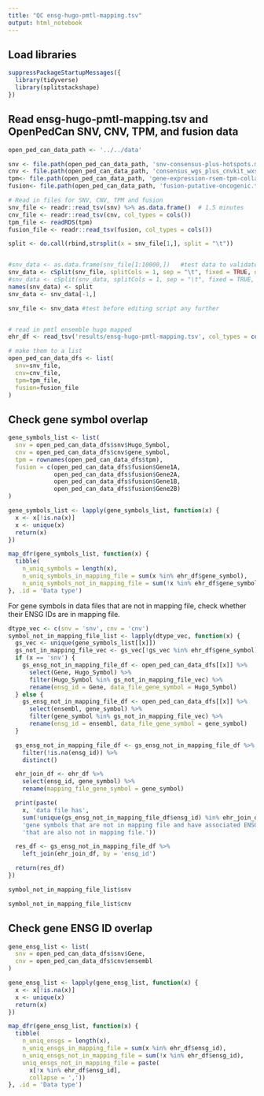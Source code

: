 ```yaml
---
title: "QC ensg-hugo-pmtl-mapping.tsv"
output: html_notebook
---
```


## Load libraries

```r
suppressPackageStartupMessages({
  library(tidyverse)
  library(splitstackshape)
})
```

## Read ensg-hugo-pmtl-mapping.tsv and OpenPedCan SNV, CNV, TPM, and fusion data

```r
open_ped_can_data_path <- '../../data'

snv <- file.path(open_ped_can_data_path, 'snv-consensus-plus-hotspots.maf.tsv.gz')
cnv <- file.path(open_ped_can_data_path, 'consensus_wgs_plus_cnvkit_wxs.tsv.gz')
tpm<- file.path(open_ped_can_data_path, 'gene-expression-rsem-tpm-collapsed.rds')
fusion<- file.path(open_ped_can_data_path, 'fusion-putative-oncogenic.tsv')

# Read in files for SNV, CNV, TPM and fusion
snv_file <- readr::read_tsv(snv) %>% as.data.frame()  # 1.5 minutes
cnv_file <- readr::read_tsv(cnv, col_types = cols())
tpm_file <- readRDS(tpm)
fusion_file <- readr::read_tsv(fusion, col_types = cols())

split <- do.call(rbind,strsplit(x = snv_file[1,], split = "\t"))


#snv_data <- as.data.frame(snv_file[1:10000,])   #test data to validate cSplit works on subset
snv_data <- cSplit(snv_file, splitCols = 1, sep = "\t", fixed = TRUE, drop = TRUE)
#snv_data <- cSplit(snv_data, splitCols = 1, sep = "\t", fixed = TRUE, drop = TRUE)
names(snv_data) <- split
snv_data <- snv_data[-1,]

snv_file <- snv_data #test before editing script any further


# read in pmtl ensemble hugo mapped 
ehr_df <- read_tsv('results/ensg-hugo-pmtl-mapping.tsv', col_types = cols())

# make them to a list
open_ped_can_data_dfs <- list(
  snv=snv_file,
  cnv=cnv_file,
  tpm=tpm_file,
  fusion=fusion_file
)

```

## Check gene symbol overlap

```r
gene_symbols_list <- list(
  snv = open_ped_can_data_dfs$snv$Hugo_Symbol,
  cnv = open_ped_can_data_dfs$cnv$gene_symbol,
  tpm = rownames(open_ped_can_data_dfs$tpm),
  fusion = c(open_ped_can_data_dfs$fusion$Gene1A,
             open_ped_can_data_dfs$fusion$Gene2A,
             open_ped_can_data_dfs$fusion$Gene1B,
             open_ped_can_data_dfs$fusion$Gene2B)
)

gene_symbols_list <- lapply(gene_symbols_list, function(x) {
  x <- x[!is.na(x)]
  x <- unique(x)
  return(x)
})

map_dfr(gene_symbols_list, function(x) {
  tibble(
    n_uniq_symbols = length(x),
    n_uniq_symbols_in_mapping_file = sum(x %in% ehr_df$gene_symbol),
    n_uniq_symbols_not_in_mapping_file = sum(!x %in% ehr_df$gene_symbol))
}, .id = 'Data type')
```

For gene symbols in data files that are not in mapping file, check whether their ENSG IDs are in mapping file.

```r
dtype_vec <- c(snv = 'snv', cnv = 'cnv')
symbol_not_in_mapping_file_list <- lapply(dtype_vec, function(x) {
  gs_vec <- unique(gene_symbols_list[[x]])
  gs_not_in_mapping_file_vec <- gs_vec[!gs_vec %in% ehr_df$gene_symbol]
  if (x == 'snv') {
    gs_ensg_not_in_mapping_file_df <- open_ped_can_data_dfs[[x]] %>%
      select(Gene, Hugo_Symbol) %>%
      filter(Hugo_Symbol %in% gs_not_in_mapping_file_vec) %>%
      rename(ensg_id = Gene, data_file_gene_symbol = Hugo_Symbol)
  } else {
    gs_ensg_not_in_mapping_file_df <- open_ped_can_data_dfs[[x]] %>%
      select(ensembl, gene_symbol) %>%
      filter(gene_symbol %in% gs_not_in_mapping_file_vec) %>%
      rename(ensg_id = ensembl, data_file_gene_symbol = gene_symbol)
  }

  gs_ensg_not_in_mapping_file_df <- gs_ensg_not_in_mapping_file_df %>%
    filter(!is.na(ensg_id)) %>%
    distinct()

  ehr_join_df <- ehr_df %>%
    select(ensg_id, gene_symbol) %>%
    rename(mapping_file_gene_symbol = gene_symbol)

  print(paste(
    x, 'data file has',
    sum(!unique(gs_ensg_not_in_mapping_file_df$ensg_id) %in% ehr_join_df$ensg_id),
    'gene symbols that are not in mapping file and have associated ENSG IDs',
    'that are also not in mapping file.'))

  res_df <- gs_ensg_not_in_mapping_file_df %>%
    left_join(ehr_join_df, by = 'ensg_id')

  return(res_df)
})
```

```r
symbol_not_in_mapping_file_list$snv
```

```r
symbol_not_in_mapping_file_list$cnv
```


## Check gene ENSG ID overlap

```r
gene_ensg_list <- list(
  snv = open_ped_can_data_dfs$snv$Gene,
  cnv = open_ped_can_data_dfs$cnv$ensembl
)

gene_ensg_list <- lapply(gene_ensg_list, function(x) {
  x <- x[!is.na(x)]
  x <- unique(x)
  return(x)
})

map_dfr(gene_ensg_list, function(x) {
  tibble(
    n_uniq_ensgs = length(x),
    n_uniq_ensgs_in_mapping_file = sum(x %in% ehr_df$ensg_id),
    n_uniq_ensgs_not_in_mapping_file = sum(!x %in% ehr_df$ensg_id),
    uniq_ensgs_not_in_mapping_file = paste(
      x[!x %in% ehr_df$ensg_id],
      collapse = ','))
}, .id = 'Data type')
```
